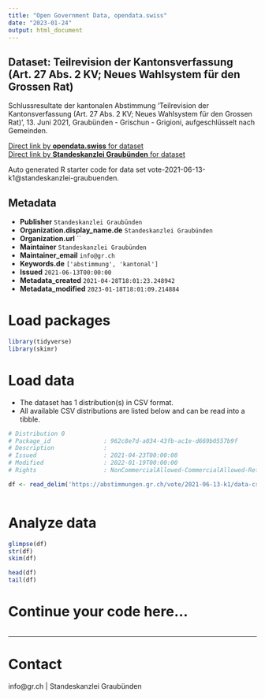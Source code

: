 ```yaml
---
title: "Open Government Data, opendata.swiss"
date: "2023-01-24"
output: html_document
---
```


## Dataset: Teilrevision der Kantonsverfassung (Art. 27 Abs. 2 KV; Neues Wahlsystem für den Grossen Rat)

Schlussresultate der kantonalen Abstimmung 'Teilrevision der Kantonsverfassung (Art. 27 Abs. 2 KV; Neues Wahlsystem für den Grossen Rat)', 13. Juni 2021, Graubünden - Grischun - Grigioni, aufgeschlüsselt nach Gemeinden.

[Direct link by **opendata.swiss** for dataset](https://opendata.swiss/de/dataset/teilrevision-der-kantonsverfassung-art-27-abs-2-kv-neues-wahlsystem-fur-den-grossen-rat)<br>
[Direct link by **Standeskanzlei Graubünden** for dataset](https://abstimmungen.gr.ch/vote/2021-06-13-k1/data)

Auto generated R starter code for data set vote-2021-06-13-k1@standeskanzlei-graubuenden.

## Metadata

- **Publisher** `Standeskanzlei Graubünden`
- **Organization.display_name.de** `Standeskanzlei Graubünden`
- **Organization.url** ``
- **Maintainer** `Standeskanzlei Graubünden`
- **Maintainer_email** `info@gr.ch`
- **Keywords.de** `['abstimmung', 'kantonal']`
- **Issued** `2021-06-13T00:00:00`
- **Metadata_created** `2021-04-28T18:01:23.248942`
- **Metadata_modified** `2023-01-18T18:01:09.214884`


# Load packages

```r

library(tidyverse)
library(skimr)

```

# Load data

-   The dataset has 1 distribution(s) in CSV format.
-   All available CSV distributions are listed below and can be read into a tibble.

```r

# Distribution 0
# Package_id               : 962c8e7d-a034-43fb-ac1e-d669b0557b9f
# Description              : 
# Issued                   : 2021-04-23T00:00:00
# Modified                 : 2022-01-19T00:00:00
# Rights                   : NonCommercialAllowed-CommercialAllowed-ReferenceRequired

df <- read_delim('https://abstimmungen.gr.ch/vote/2021-06-13-k1/data-csv')



```

# Analyze data

```r

glimpse(df)
str(df)
skim(df)

head(df)
tail(df)

```

# Continue your code here...

```r

```

------------------------------------------------------------------------

# Contact

info@gr.ch | Standeskanzlei Graubünden
